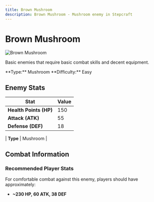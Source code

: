 ```yaml
---
title: Brown Mushroom
description: Brown Mushroom - Mushroom enemy in Stepcraft
---
```


# Brown Mushroom

<div className="flex items-start gap-6 mb-8">
  <div className="flex-shrink-0">
    <img src="/assets/enemies/brown_mushroom/mushroom.png" alt="Brown Mushroom" className="w-24 h-24 border rounded-lg" />
  </div>
  <div className="flex-1">
    <div className="space-y-2">
      <p className="text-lg text-muted-foreground">Basic enemies that require basic combat skills and decent equipment.</p>
      <div className="flex flex-wrap gap-4 text-sm">
        <span className="px-2 py-1 bg-blue-100 dark:bg-blue-900 rounded-md">
          **Type:** Mushroom
        </span><span className="px-2 py-1 bg-red-100 dark:bg-red-900 rounded-md">
          **Difficulty:** Easy
        </span>
      </div>
    </div>
  </div>
</div>

## Enemy Stats

| Stat | Value |
|------|-------|
| **Health Points (HP)** | 150 |
| **Attack (ATK)** | 55 |
| **Defense (DEF)** | 18 |

| **Type** | Mushroom |

## Combat Information

### Recommended Player Stats
For comfortable combat against this enemy, players should have approximately:
- **~230 HP, 60 ATK, 38 DEF**
